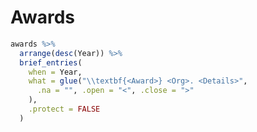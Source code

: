 # Awards

```r
awards %>%
  arrange(desc(Year)) %>%
  brief_entries(
    when = Year,
    what = glue("\\textbf{<Award>} <Org>. <Details>",
      .na = "", .open = "<", .close = ">"
    ),
    .protect = FALSE
  )
```
